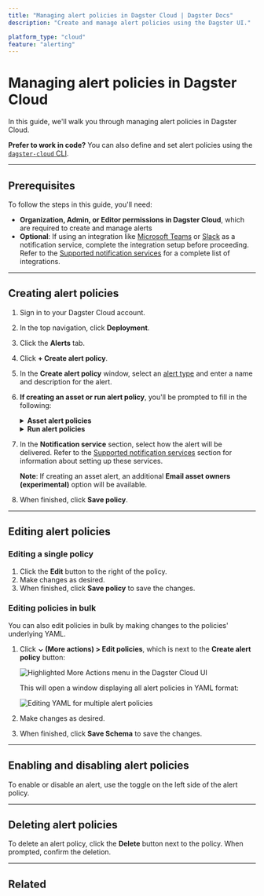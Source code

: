 ```yaml
---
title: "Managing alert policies in Dagster Cloud | Dagster Docs"
description: "Create and manage alert policies using the Dagster UI."

platform_type: "cloud"
feature: "alerting"
---
```


# Managing alert policies in Dagster Cloud

<ApplicableDagsterProduct />

In this guide, we'll walk you through managing alert policies in Dagster Cloud.

**Prefer to work in code?** You can also define and set alert policies using the [`dagster-cloud` CLI](/dagster-cloud/managing-deployments/alerts/managing-alerts-cli).

---

## Prerequisites

To follow the steps in this guide, you'll need:

- **Organization, Admin, or Editor permissions in Dagster Cloud**, which are required to create and manage alerts
- **Optional**: If using an integration like [Microsoft Teams](/dagster-cloud/managing-deployments/alerts/microsoft-teams) or [Slack](/dagster-cloud/managing-deployments/alerts/slack) as a notification service, complete the integration setup before proceeding. Refer to the [Supported notification services](/dagster-cloud/managing-deployments/alerts#supported-notification-services) for a complete list of integrations.

---

## Creating alert policies

1. Sign in to your Dagster Cloud account.

2. In the top navigation, click **Deployment**.

3. Click the **Alerts** tab.

4. Click **+ Create alert policy**.

5. In the **Create alert policy** window, select an [alert type](/dagster-cloud/managing-deployments/alerts#alert-policy-types) and enter a name and description for the alert.

6. **If creating an asset or run alert policy**, you'll be prompted to fill in the following:

   <details>
     <summary>
       <strong>Asset alert policies</strong>
     </summary>
     <ul>
       <li>
         <strong>Target</strong> - Select the assets that the alert targets:
         <ul>
           <li>
             <strong>All assets</strong> - All assets in the deployment
           </li>
           <li>
             <strong>Group</strong> - All assets in a specific asset group in
             the deployment
           </li>
           <li>
             <strong>Asset key</strong> - A specific asset key in the deployment
           </li>
         </ul>
       </li>
       <li>
         <strong>Events</strong> - Select the event(s) that should trigger the
         alert. For example: asset materialization failure, asset check passed.
       </li>
     </ul>
   </details>

   <details>
     <summary>
       <strong>Run alert policies</strong>
     </summary>
     <ul>
       <li>
         <strong>Tags</strong> - Add tag(s) for the alert policy. Jobs with
         these tags will trigger the alert. For example:{" "}
         <code>level:critical</code> or <code>team:sales</code>
       </li>
       <li>
         <strong>Events</strong> - Select whether the alert should trigger on
         job success, failure, or both
       </li>
     </ul>
   </details>

7. In the **Notification service** section, select how the alert will be delivered. Refer to the [Supported notification services](/dagster-cloud/managing-deployments/alerts#supported-notification-services) section for information about setting up these services.

   **Note**: If creating an asset alert, an additional **Email asset owners (experimental)** option will be available.

8. When finished, click **Save policy**.

---

## Editing alert policies

### Editing a single policy

1. Click the **Edit** button to the right of the policy.
2. Make changes as desired.
3. When finished, click **Save policy** to save the changes.

### Editing policies in bulk

You can also edit policies in bulk by making changes to the policies' underlying YAML.

1. Click **⌄ (More actions) > Edit policies**, which is next to the **Create alert policy** button:

   <!-- ![Highlighted More Actions menu in the Dagster Cloud UI](/images/dagster-cloud/alerts/more-actions-menu.png) -->

   <Image
   alt="Highlighted More Actions menu in the Dagster Cloud UI"
   src="/images/dagster-cloud/alerts/more-actions-menu.png"
   width={1920}
   height={474}
   />

   This will open a window displaying all alert policies in YAML format:

   <!-- ![Editing YAML for multiple alert policies](/images/dagster-cloud/alerts/edit-multiple-policies.png) -->

   <Image
   alt="Editing YAML for multiple alert policies"
   src="/images/dagster-cloud/alerts/edit-multiple-policies.png"
   width={2018}
   height={1242}
   />

2. Make changes as desired.

3. When finished, click **Save Schema** to save the changes.

---

## Enabling and disabling alert policies

To enable or disable an alert, use the toggle on the left side of the alert policy.

---

## Deleting alert policies

To delete an alert policy, click the **Delete** button next to the policy. When prompted, confirm the deletion.

---

## Related

<ArticleList>
  <ArticleListItem
    title="Dagster Cloud alerts"
    href="/dagster-cloud/managing-deployments/alerts"
  ></ArticleListItem>
  <ArticleListItem
    title="Managing alerts using the dagster-cloud CLI"
    href="/dagster-cloud/managing-deployments/alerts/managing-alerts-cli"
  ></ArticleListItem>
  <ArticleListItem
    title="Managing code locations"
    href="/dagster-cloud/managing-deployments/code-locations"
  ></ArticleListItem>
  <ArticleListItem
    title="Deployment settings"
    href="/dagster-cloud/managing-deployments/deployment-settings-reference"
  ></ArticleListItem>
  <ArticleListItem
    title="dagster-cloud CLI"
    href="/dagster-cloud/managing-deployments/dagster-cloud-cli"
  ></ArticleListItem>
  <ArticleListItem
    title="dagster_cloud.yaml"
    href="/dagster-cloud/managing-deployments/dagster-cloud-yaml"
  ></ArticleListItem>
</ArticleList>
